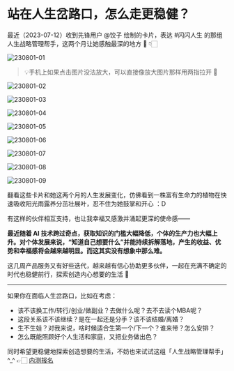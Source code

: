 # 站在人生岔路口，怎么走更稳健？

最近（2023-07-12）收到先锋用户 @饺子 绘制的卡片，表达 #闪闪人生 的那组人生战略管理帮手，这两个月让她感触最深的地方 🥰 👇🏻

![230801-01](https://cdn.sunnyhuang.net/share/230801-01.png ':size=200')

> 💡手机上如果点击图片没法放大，可以直接像放大图片那样用两指拉开 🫳

![230801-02](https://cdn.sunnyhuang.net/share/230801-02.png ':size=200')

![230801-03](https://cdn.sunnyhuang.net/share/230801-03.png ':size=200')

![230801-04](https://cdn.sunnyhuang.net/share/230801-04.png ':size=200')

![230801-05](https://cdn.sunnyhuang.net/share/230801-05.jpg ':size=200')

![230801-06](https://cdn.sunnyhuang.net/share/230801-06.png ':size=200')

![230801-07](https://cdn.sunnyhuang.net/share/230801-07.png ':size=200')

![230801-08](https://cdn.sunnyhuang.net/share/230801-08.png ':size=200')

![230801-09](https://cdn.sunnyhuang.net/share/230801-09.png ':size=200')



翻看这些卡片和她这两个月的人生发展变化，仿佛看到一株富有生命力的植物在快速吸收阳光雨露养分茁壮展叶，忍不住为她鼓掌和开心 ：D

有这样的伙伴相互支持，也让我幸福又感激并涌起更深的使命感——

**最近随着 AI 技术跨过奇点，获取知识的门槛大幅降低，个体的生产力也大幅上升。对个体发展来说，“知道自己想要什么”并能持续拆解落地，产生的收益、优势和幸福感将会越来越明显。而这其实没有想象中那么难。**

这几周产品服务又有好些迭代，越来越有信心协助更多伙伴，一起在充满不确定的时代也稳健前行，探索创造内心想要的生活 🤗

---

如果你在面临人生岔路口，比如在考虑：
* 该不该换工作/转行/创业/做副业？去做什么呢？去不去读个MBA呢？
* 这段关系该不该继续？是在一起还是分手？该不该结婚/离婚？
* 生不生娃？对我来说，啥时候适合生第一个/下一个？谁来带？怎么安排？
* 怎么既能照顾好个人生活和家庭，又把业务做出色？

同时希望更稳健地探索创造想要的生活，不妨也来试试这组「人生战略管理帮手」^_^ 👉🏻 [内测报名](/) 